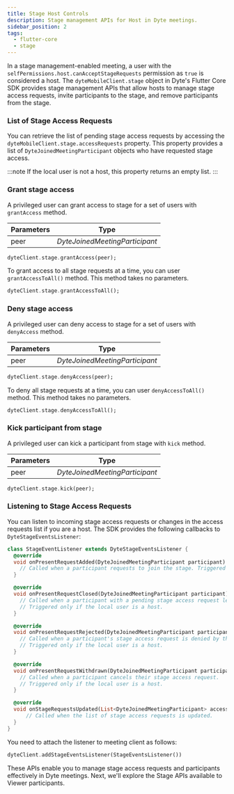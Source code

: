```yaml
---
title: Stage Host Controls
description: Stage management APIs for Host in Dyte meetings.
sidebar_position: 2
tags:
  - flutter-core
  - stage
---
```


In a stage management-enabled meeting, a user with the `selfPermissions.host.canAcceptStageRequests` permission as `true` is
considered a host. The `dyteMobileClient.stage` object in Dyte's Flutter Core SDK provides stage management APIs that allow hosts to
manage stage access requests, invite participants to the stage, and remove participants from the stage.

### List of Stage Access Requests

You can retrieve the list of pending stage access requests by accessing the `dyteMobileClient.stage.accessRequests` property. This property
provides a list of `DyteJoinedMeetingParticipant` objects who have requested stage access.

:::note
If the local user is not a host, this property returns an empty list.
:::

### Grant stage access

A privileged user can grant access to stage for a set of users with `grantAccess` method.

| **Parameters** | **Type**                       |
| -------------- | ------------------------------ |
| peer           | _DyteJoinedMeetingParticipant_ |

```dart
dyteClient.stage.grantAccess(peer);
```

To grant access to all stage requests at a time, you can user `grantAccessToAll()` method. This method takes no parameters.

```dart
dyteClient.stage.grantAccessToAll();
```

### Deny stage access

A privileged user can deny access to stage for a set of users with `denyAccess` method.

| **Parameters** | **Type**                       |
| -------------- | ------------------------------ |
| peer           | _DyteJoinedMeetingParticipant_ |

```dart
dyteClient.stage.denyAccess(peer);
```

To deny all stage requests at a time, you can user `denyAccessToAll()` method. This method takes no parameters.

```dart
dyteClient.stage.denyAccessToAll();
```

### Kick participant from stage

A privileged user can kick a participant from stage with `kick` method.

| **Parameters** | **Type**                       |
| -------------- | ------------------------------ |
| peer           | _DyteJoinedMeetingParticipant_ |

```dart
dyteClient.stage.kick(peer);
```

### Listening to Stage Access Requests

You can listen to incoming stage access requests or changes in the access requests list if you are a host. The SDK provides the
following callbacks to `DyteStageEventsListener`:

```dart
class StageEventListener extends DyteStageEventsListener {
  @override
  void onPresentRequestAdded(DyteJoinedMeetingParticipant participant) {
    // Called when a participant requests to join the stage. Triggered only if the local user is a host.
  }

  @override
  void onPresentRequestClosed(DyteJoinedMeetingParticipant participant) {
    // Called when a participant with a pending stage access request leaves the meeting.
    // Triggered only if the local user is a host.
  }

  @override
  void onPresentRequestRejected(DyteJoinedMeetingParticipant participant) {
    // Called when a participant's stage access request is denied by the host.
    // Triggered only if the local user is a host.
  }

  @override
  void onPresentRequestWithdrawn(DyteJoinedMeetingParticipant participant) {
    // Called when a participant cancels their stage access request.
    // Triggered only if the local user is a host.
  }

  @override
  void onStageRequestsUpdated(List<DyteJoinedMeetingParticipant> accessRequests) {
      // Called when the list of stage access requests is updated.
  }
}
```

You need to attach the listener to meeting client as follows:

```dart
dyteClient.addStageEventsListener(StageEventsListener())
```

These APIs enable you to manage stage access requests and participants effectively in Dyte meetings. Next, we'll explore the
Stage APIs available to Viewer participants.
